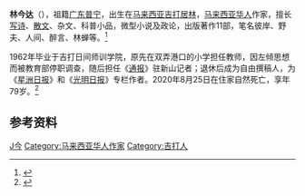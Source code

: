 {{Infobox writer
| name = 林今达
| pseudonym = 彼岸
| birth_date = 1941年5月28日
| birth_place = {{Flag|Kedah}}[[居林|居林]]
| death_date = 2020年8月25日
| death_place = {{Flag|Johor}}[[新山|新山]]
| occupation = 记者、诗人
| nationality = {{MYS}}
| ethnicity = [[马来西亚华人|马来西亚华人]]
}}
'''林今达'''（{{bd|1941年|5月28日|2020年|8月25日|catIdx=L林}}），祖籍[[广东|广东]][[普宁|普宁]]，出生在[[马来西亚|马来西亚]][[吉打|吉打]][[居林|居林]]，[[马来西亚华人|马来西亚华人]]作家，擅长[[写诗|写诗]]、[[散文|散文]]、杂文、科普小品，微型小说及政论，出版著作11部，笔名彼岸、野夫、人间、醉言、林蝉等。<ref>{{cite web|title=彼岸|url=https://huawenwenxue.jnu.edu.cn/2017/0421/c5320a122855/page.htm|website=中国世界华文文学网|accessdate=2021-03-27|archive-date=2020-11-26|archive-url=https://web.archive.org/web/20201126184402/https://huawenwenxue.jnu.edu.cn/2017/0421/c5320a122855/page.htm|dead-url=no}}</ref>

1962年毕业于吉打日间师训学院，原先在双弄港口的小学担任教师，因左倾思想而被教育部停职调查，随后担任《[[通报|通报]]》驻新山记者；退休后成为自由撰稿人，为《[[星洲日报|星洲日报]]》和《[[光明日报_(马来西亚)|光明日报]]》专栏作者。2020年8月25日在住家自然死亡，享年79岁。<ref>{{cite news|title=马新文坛诗人·林今达逝世|url=https://www.sinchew.com.my/content/content_2331843.html|newspaper=星洲日报|date=2020-08-25|accessdate=2021-03-27|archive-date=2020-10-30|archive-url=https://web.archive.org/web/20201030141858/https://www.sinchew.com.my/content/content_2331843.html|dead-url=no}}</ref>

== 参考资料 ==
{{reflist}}
{{Authority control}}
{{马来西亚人物小作品}}
{{DEFAULTSORT:L}}
[[Category:林姓|J今]]
[[Category:马来西亚华人作家|Category:马来西亚华人作家]]
[[Category:吉打人|Category:吉打人]]